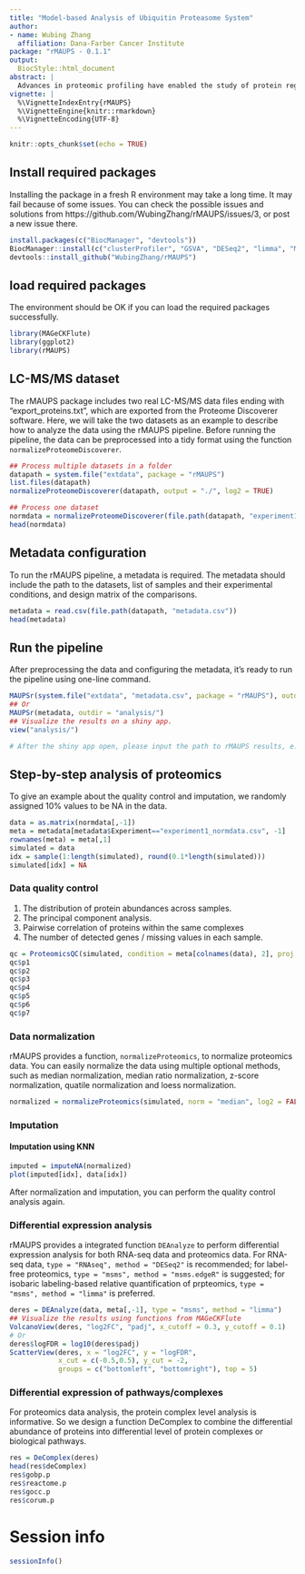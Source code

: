 ```yaml
---
title: "Model-based Analysis of Ubiquitin Proteasome System"
author:
- name: Wubing Zhang
  affiliation: Dana-Farber Cancer Institute
package: "rMAUPS - 0.1.1"
output:
  BiocStyle::html_document
abstract: |
  Advances in proteomic profiling have enabled the study of protein regulation and degradation in diseases such as cancer. However, there are major computational challenges, such as how to perform quality control (QC) and normalization, how to identify differential protein abundance at multiple-levels of resolution (e.g. protein complexes), and how to integrate data with other omic technologies. Here, we developed a computational analysis pipeline Model-based Analysis of the Ubiquitin-Proteasome System using R (rMAUPS), which performs computational analysis of proteomics data efficiently and effectively. rMAUPS comprises four significant modules, including quality control (QC), imputation, differential analysis, and integrative analysis.
vignette: |
  %\VignetteIndexEntry{rMAUPS}
  %\VignetteEngine{knitr::rmarkdown}
  %\VignetteEncoding{UTF-8}
---
```


```r
knitr::opts_chunk$set(echo = TRUE)
```

## Install required packages
Installing the package in a fresh R environment may take a long time. It may fail because of some issues. You can check the possible issues and solutions from https://github.com/WubingZhang/rMAUPS/issues/3, or post a new issue there.
```r
install.packages(c("BiocManager", "devtools"))
BiocManager::install(c("clusterProfiler", "GSVA", "DESeq2", "limma", "MAGeCKFlute", "msmsTests", "metap", "impute", "ggpubr", "BiocStyle"))
devtools::install_github("WubingZhang/rMAUPS")
```

## load required packages
The environment should be OK if you can load the required packages successfully.
```r
library(MAGeCKFlute)
library(ggplot2)
library(rMAUPS)
```

## LC-MS/MS dataset
The rMAUPS package includes two real LC-MS/MS data files ending with "export_proteins.txt", which are exported from the Proteome Discoverer software. Here, we will take the two datasets as an example to describe how to analyze the data using the rMAUPS pipeline. Before running the pipeline, the data can be preprocessed into a tidy format using the function `normalizeProteomeDiscoverer`. 

```r
## Process multiple datasets in a folder
datapath = system.file("extdata", package = "rMAUPS")
list.files(datapath)
normalizeProteomeDiscoverer(datapath, output = "./", log2 = TRUE)

## Process one dataset
normdata = normalizeProteomeDiscoverer(file.path(datapath, "experiment1_export_proteins.txt"), log2 = TRUE, return = TRUE)
head(normdata)
```

## Metadata configuration
To run the rMAUPS pipeline, a metadata is required. The metadata should include the path to the datasets, list of samples and their experimental conditions, and design matrix of the comparisons. 
```r
metadata = read.csv(file.path(datapath, "metadata.csv"))
head(metadata)
```

## Run the pipeline
After preprocessing the data and configuring the metadata, it's ready to run the pipeline using one-line command.
```r
MAUPSr(system.file("extdata", "metadata.csv", package = "rMAUPS"), outdir = "analysis/")
## Or
MAUPSr(metadata, outdir = "analysis/")
## Visualize the results on a shiny app.
view("analysis/")

# After the shiny app open, please input the path to rMAUPS results, e.g.  "analysis/" here, click `submit`, then all the figure results will be loaded on the webpage. It take seconds to load all the figures, please be patient after clicking `submit`.
```

## Step-by-step analysis of proteomics

To give an example about the quality control and imputation, we randomly assigned 10% values to be NA in the data.
```r
data = as.matrix(normdata[,-1])
meta = metadata[metadata$Experiment=="experiment1_normdata.csv", -1]
rownames(meta) = meta[,1]
simulated = data
idx = sample(1:length(simulated), round(0.1*length(simulated)))
simulated[idx] = NA
```

### Data quality control
1. The distribution of protein abundances across samples.
2. The principal component analysis.
3. Pairwise correlation of proteins within the same complexes
4. The number of detected genes / missing values in each sample.

```r
qc = ProteomicsQC(simulated, condition = meta[colnames(data), 2], proj.name = "TestQC")
qc$p1
qc$p2
qc$p3
qc$p4
qc$p5
qc$p6
qc$p7
```

### Data normalization
rMAUPS provides a function, `normalizeProteomics`, to normalize proteomics data. You can easily normalize the data using multiple optional methods, such as median normalization, median ratio normalization, z-score normalization, quatile normalization and loess normalization.
```r
normalized = normalizeProteomics(simulated, norm = "median", log2 = FALSE)
```

### Imputation

#### Imputation using KNN
```r
imputed = imputeNA(normalized)
plot(imputed[idx], data[idx])
```
After normalization and imputation, you can perform the quality control analysis again.

### Differential expression analysis
rMAUPS provides a integrated function `DEAnalyze` to perform differential expression analysis for both RNA-seq data and proteomics data. For RNA-seq data, `type = "RNAseq", method = "DESeq2"` is recommended; for label-free proteomics, `type = "msms", method = "msms.edgeR"` is suggested; for isobaric labeling-based relative quantification of prpteomics, `type = "msms", method = "limma"` is preferred.
```r
deres = DEAnalyze(data, meta[,-1], type = "msms", method = "limma")
## Visualize the results using functions from MAGeCKFlute
VolcanoView(deres, "log2FC", "padj", x_cutoff = 0.3, y_cutoff = 0.1)
# Or
deres$logFDR = log10(deres$padj)
ScatterView(deres, x = "log2FC", y = "logFDR", 
            x_cut = c(-0.5,0.5), y_cut = -2, 
            groups = c("bottomleft", "bottomright"), top = 5)
```

### Differential expression of pathways/complexes
For proteomics data analysis, the protein complex level analysis is informative. So we design a function DeComplex to combine the differential abundance of proteins into differential level of protein complexes or biological pathways.
```r
res = DeComplex(deres)
head(res$deComplex)
res$gobp.p
res$reactome.p
res$gocc.p
res$corum.p
```

# Session info {.unnumbered}

```r
sessionInfo()
```
